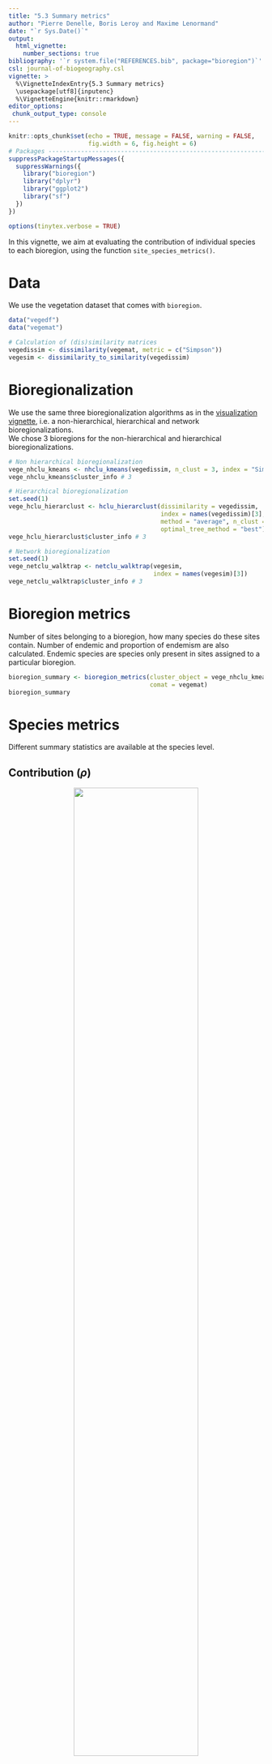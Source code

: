 ```yaml
---
title: "5.3 Summary metrics"
author: "Pierre Denelle, Boris Leroy and Maxime Lenormand"
date: "`r Sys.Date()`"
output: 
  html_vignette:
    number_sections: true
bibliography: '`r system.file("REFERENCES.bib", package="bioregion")`' 
csl: journal-of-biogeography.csl    
vignette: >
  %\VignetteIndexEntry{5.3 Summary metrics}
  \usepackage[utf8]{inputenc}
  %\VignetteEngine{knitr::rmarkdown}
editor_options: 
 chunk_output_type: console
---
```


```r
knitr::opts_chunk$set(echo = TRUE, message = FALSE, warning = FALSE,
                      fig.width = 6, fig.height = 6)
# Packages --------------------------------------------------------------------
suppressPackageStartupMessages({
  suppressWarnings({
    library("bioregion")
    library("dplyr")
    library("ggplot2")
    library("sf")
  })
})

options(tinytex.verbose = TRUE)
```

In this vignette, we aim at evaluating the contribution of individual species
to each bioregion, using the function `site_species_metrics()`.

# Data  
We use the vegetation dataset that comes with `bioregion`.

```r
data("vegedf")
data("vegemat")

# Calculation of (dis)similarity matrices
vegedissim <- dissimilarity(vegemat, metric = c("Simpson"))
vegesim <- dissimilarity_to_similarity(vegedissim)
```

# Bioregionalization
We use the same three bioregionalization algorithms as in the
[visualization vignette](https://biorgeo.github.io/bioregion/articles/a5_visualization.html),
i.e. a non-hierarchical, hierarchical and network bioregionalizations.  
We chose 3 bioregions for the non-hierarchical and hierarchical
bioregionalizations.
<br>

```r
# Non hierarchical bioregionalization
vege_nhclu_kmeans <- nhclu_kmeans(vegedissim, n_clust = 3, index = "Simpson")
vege_nhclu_kmeans$cluster_info # 3

# Hierarchical bioregionalization
set.seed(1)
vege_hclu_hierarclust <- hclu_hierarclust(dissimilarity = vegedissim,
                                          index = names(vegedissim)[3],
                                          method = "average", n_clust = 3,
                                          optimal_tree_method = "best")
vege_hclu_hierarclust$cluster_info # 3

# Network bioregionalization
set.seed(1)
vege_netclu_walktrap <- netclu_walktrap(vegesim,
                                        index = names(vegesim)[3])
vege_netclu_walktrap$cluster_info # 3
```

# Bioregion metrics

Number of sites belonging to a bioregion, how many species do these sites
contain. Number of endemic and proportion of endemism are also calculated.
Endemic species are species only present in sites assigned to a particular
bioregion.

```r
bioregion_summary <- bioregion_metrics(cluster_object = vege_nhclu_kmeans,
                                       comat = vegemat)
bioregion_summary
```

# Species metrics

Different summary statistics are available at the species level.

## Contribution ($\rho$)
<center>
<img align="bottom" width="70%" height="70%" src="../man/figures/zscore_scheme.svg">
</center> 

<br>

The contribution index $\rho$ is calculated for each species x bioregion combination, following [@Lenormand2019].
<br>
Its formula is the following:

$$\rho_{ij} = \frac{n_{ij} - \frac{n_i n_j}{n}}{\sqrt{\frac{n - n_j}{n-1} (1-\frac{n_j}{n}) \frac{n_i n_j}{n}}}$$
with $n$ the number of sites, $n_i$ the number of sites in which species $i$
is present, $n_j$ the number of sites belonging to the bioregion $j$, $n_ij$
the number of occurrences of species $i$ in sites belonging to the bioregion
$j$.

## Individual contributions
Affinity, fidelity and individual contributions describe how species are
linked to their bioregions.
Affinity of species to their region: $$A_i = \frac{R_i}{Z}$$
where $R_i$ is the occurrence/range size of species $i$ in its
associated bioregion, and $Z$ the total size (number of sites) of the
bioregion.

A high affinity means that the species is occupying most sites of its
associated bioregion.

Fidelity of species to their region: $$F_i = \frac{R_i}{D_i}$$
where $R_i$ is the occurrence/range size of species $i$ in its
associated bioregion, and $D_i$ is its total occurrence/range size.

A high fidelity means that the species is not present in other bioregions
than their associated one.

Indicator Value of species: $$IndVal = F_i \times A_i$$
<br>

# Bipartite metrics

When running a community detection algorithm on a site x species matrix, both
sites and species get a bioregion assigned. The degree of affinity of both
types of nodes can therefore be directly assessed, with metrics like the
coefficient of participation `C` or the within-bioregion degree `z`.

## Cz statistics

`Cz` metrics are derived from [@Guimera2005].
Their respective formula are:
$$C_i = 1 - \sum_{s=1}^{N_M}{{(\frac{k_is}{k_i}})^2}$$

where $k_{is}$ is the number of links of node (species or site) $i$
to nodes in bioregion $s$, and $k_i$ is the total degree of node
$i$. The participation coefficient of a node is therefore close to 1 if
its links are uniformly distributed among all the bioregions and 0 if all
its links are within its own bioregion.

And:
$$z_i = \frac{k_i - \overline{k_{si}}}{\sigma_{k_{si}}}$$

where $k_i$ is the number of links of node (species or site) $i$ to
other nodes in its bioregion $s_i$, $\overline{k_{si}}$ is the
average of $k$ over all the nodes in $s_i$, and
$\sigma_{k_{si}}$ is the standard deviation of $k$ in $s_i$.
The within-bioregion degree z-score measures how well-connected node $i$
is to other nodes in the bioregion.

## Running the site_species_metrics function
We can now run the function `site_species_metrics()`.
<br>

```r
contrib_kmeans <- site_species_metrics(vege_nhclu_kmeans, vegemat,
                                       indices = "rho")
contrib_hclu <- site_species_metrics(vege_hclu_hierarclust, vegemat,
                                     indices = "rho")
contrib_netclu <- site_species_metrics(vege_netclu_walktrap, vegemat,
                                       indices = "rho")

# Cz indices
clust_bip <- netclu_greedy(vegedf, bipartite = TRUE)
cz_netclu <- site_species_metrics(cluster_object = clust_bip,  comat = vegemat,
                                  bipartite_link = vegedf, indices = "Cz")
```

`site_species_metrics()` outputs `data.frame` with the contribution metrics available
at the species level.

# Spatial coherence

We use the metric of spatial coherence as in [@Divisek2016], except that we
replace the number of pixels per bioregion with the area of each coherent part.

The spatial coherence is expressed in percentage, and has the following
formula:

$$SC_j = 100 \times \frac{LargestPatch_j}{Area_j}$$

where $j$ is a bioregion.

Here is an example with the vegetation dataset.

```r
# Spatial coherence
vegedissim <- dissimilarity(vegemat)
hclu <- nhclu_kmeans(dissimilarity = vegedissim, n_clust = 4)
vegemap <- map_bioregions(hclu, vegesf, write_clusters = TRUE, plot = FALSE)

bioregion_metrics(cluster_object = hclu, comat = vegemat, map = vegemap,
col_bioregion = 2) 
```

The bioregion 4 is almost constituted of one homogeneous block, which is why 
the spatial coherence is very close to 100 %.

```r
ggplot(vegemap) +
  geom_sf(aes(fill = as.factor(K_4))) +
  scale_fill_viridis_d("Bioregion") +
  theme_bw() +
  theme(legend.position = "bottom")
```


# References
